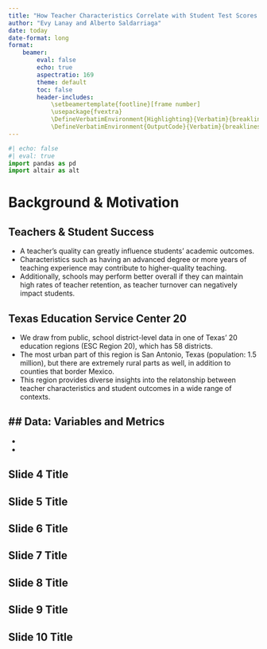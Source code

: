 ```yaml
---
title: "How Teacher Characteristics Correlate with Student Test Scores: Evidence from Texas ESC Region 20"
author: "Evy Lanay and Alberto Saldarriaga"
date: today
date-format: long
format: 
    beamer:
        eval: false
        echo: true
        aspectratio: 169
        theme: default
        toc: false
        header-includes:
            \setbeamertemplate{footline}[frame number]
            \usepackage{fvextra}
            \DefineVerbatimEnvironment{Highlighting}{Verbatim}{breaklines,commandchars=\\\{\}}
            \DefineVerbatimEnvironment{OutputCode}{Verbatim}{breaklines,commandchars=\\\{\}}
---
```


```python
#| echo: false
#| eval: true
import pandas as pd
import altair as alt
```


# Background & Motivation
## Teachers & Student Success
- A teacher's quality can greatly influence students' academic outcomes.
- Characteristics such as having an advanced degree or more years of teaching experience may contribute to higher-quality teaching.
- Additionally, schools may perform better overall if they can maintain high rates of teacher retention, as teacher turnover can negatively impact students.

## Texas Education Service Center 20
- We draw from public, school district-level data in one of Texas' 20 education regions (ESC Region 20), which has 58 districts.
- The most urban part of this region is San Antonio, Texas (population: 1.5 million), but there are extremely rural parts as well, in addition to counties that border Mexico.
- This region provides diverse insights into the relatonship between teacher characteristics and student outcomes in a wide range of contexts.

## Data: Variables and Metrics
- 
- 
- 

## Slide 4 Title



## Slide 5 Title



## Slide 6 Title



## Slide 7 Title



## Slide 8 Title



## Slide 9 Title



## Slide 10 Title






